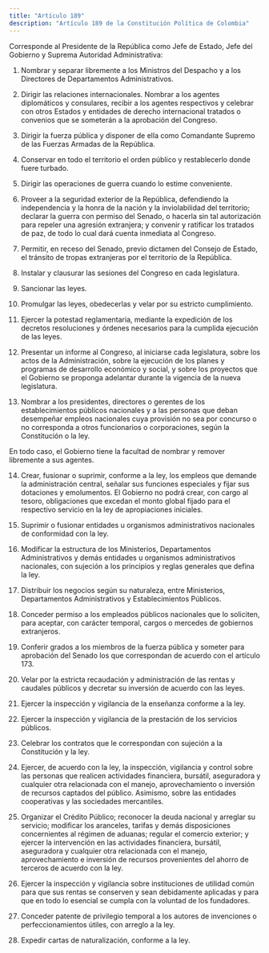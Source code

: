 ```yaml
---
title: "Artículo 189"
description: "Artículo 189 de la Constitución Política de Colombia"
---
```


Corresponde al Presidente de la República como Jefe de Estado, Jefe del Gobierno y Suprema Autoridad Administrativa:

1. Nombrar y separar libremente a los Ministros del Despacho y a los Directores de Departamentos Administrativos.

2. Dirigir las relaciones internacionales. Nombrar a los agentes diplomáticos y consulares, recibir a los agentes respectivos y celebrar con otros Estados y entidades de derecho internacional tratados o convenios que se someterán a la aprobación del Congreso.

3. Dirigir la fuerza pública y disponer de ella como Comandante Supremo de las Fuerzas Armadas de la República.

4. Conservar en todo el territorio el orden público y restablecerlo donde fuere turbado.

5. Dirigir las operaciones de guerra cuando lo estime conveniente.

6. Proveer a la seguridad exterior de la República, defendiendo la independencia y la honra de la nación y la inviolabilidad del territorio; declarar la guerra con permiso del Senado, o hacerla sin tal autorización para repeler una agresión extranjera; y convenir y ratificar los tratados de paz, de todo lo cual dará cuenta inmediata al Congreso.

7. Permitir, en receso del Senado, previo dictamen del Consejo de Estado, el tránsito de tropas extranjeras por el territorio de la República.

8. Instalar y clausurar las sesiones del Congreso en cada legislatura.

9. Sancionar las leyes.

10. Promulgar las leyes, obedecerlas y velar por su estricto cumplimiento.

11. Ejercer la potestad reglamentaria, mediante la expedición de los decretos resoluciones y órdenes necesarios para la cumplida ejecución de las leyes.

12. Presentar un informe al Congreso, al iniciarse cada legislatura, sobre los actos de la Administración, sobre la ejecución de los planes y programas de desarrollo económico y social, y sobre los proyectos que el Gobierno se proponga adelantar durante la vigencia de la nueva legislatura.

13. Nombrar a los presidentes, directores o gerentes de los establecimientos públicos nacionales y a las personas que deban desempeñar empleos nacionales cuya provisión no sea por concurso o no corresponda a otros funcionarios o corporaciones, según la Constitución o la ley.

En todo caso, el Gobierno tiene la facultad de nombrar y remover libremente a sus agentes.

14. Crear, fusionar o suprimir, conforme a la ley, los empleos que demande la administración central, señalar sus funciones especiales y fijar sus dotaciones y emolumentos. El Gobierno no podrá crear, con cargo al tesoro, obligaciones que excedan el monto global fijado para el respectivo servicio en la ley de apropiaciones iniciales.

15. Suprimir o fusionar entidades u organismos administrativos nacionales de conformidad con la ley.

16. Modificar la estructura de los Ministerios, Departamentos Administrativos y demás entidades  u organismos administrativos nacionales, con sujeción a los principios y reglas generales que defina la ley.

17. Distribuir los negocios según su naturaleza, entre Ministerios, Departamentos Administrativos y Establecimientos Públicos.

18. Conceder permiso a los empleados públicos nacionales que lo soliciten, para aceptar, con carácter temporal, cargos o mercedes de gobiernos extranjeros.

19. Conferir grados a los miembros de la fuerza pública y someter para aprobación del Senado los que correspondan de acuerdo con el artículo 173.

20. Velar por la estricta recaudación y administración de las rentas y caudales públicos y decretar su inversión de acuerdo con las leyes.

21. Ejercer la inspección y vigilancia de la enseñanza conforme a la ley.

22. Ejercer la inspección y vigilancia de la prestación de los servicios públicos.

23. Celebrar los contratos que le correspondan con sujeción a la Constitución y la ley.

24. Ejercer, de acuerdo con la ley, la inspección, vigilancia y control sobre las personas que realicen actividades financiera, bursátil, aseguradora y cualquier otra relacionada con el manejo, aprovechamiento o inversión de recursos captados del público. Asimismo, sobre las entidades cooperativas y las sociedades mercantiles.

25. Organizar el Crédito Público; reconocer la deuda nacional y arreglar su servicio; modificar los aranceles, tarifas y demás disposiciones concernientes al régimen de aduanas; regular el comercio exterior; y ejercer la intervención en las actividades financiera, bursátil, aseguradora y cualquier otra relacionada con el manejo, aprovechamiento e inversión de recursos provenientes del ahorro de terceros de acuerdo con la ley.

26. Ejercer la inspección y vigilancia sobre instituciones de utilidad común para que sus rentas se conserven y sean debidamente aplicadas y para que en todo lo esencial se cumpla con la voluntad de los fundadores.

27. Conceder patente de privilegio temporal a los autores de invenciones o perfeccionamientos útiles, con arreglo a la ley.

28. Expedir cartas de naturalización, conforme a la ley.
